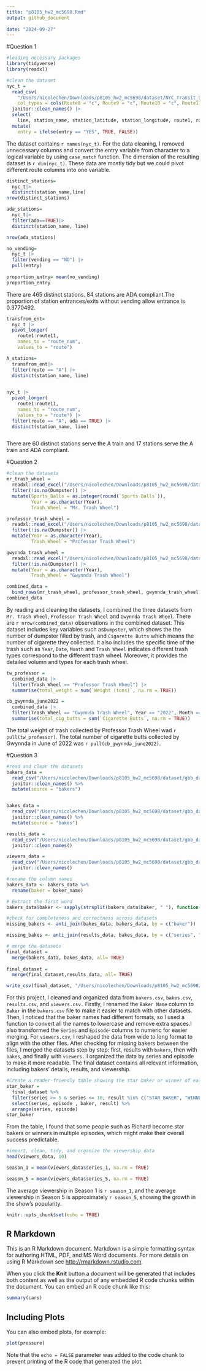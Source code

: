 ```yaml
---
title: "p8105_hw2_mc5698.Rmd"
output: github_document
  
date: "2024-09-27"
---
```


#Question 1
```r
#loading necessary packages
library(tidyverse)
library(readxl)
```

```r
#clean the dataset
nyc_t = 
  read_csv(
    "/Users/nicolechen/Downloads/p8105_hw2_mc5698/dataset/NYC_Transit_Subway_Entrance_And_Exit_Data.csv",
    col_types = cols(Route8 = "c", Route9 = "c", Route10 = "c", Route11 = "c")) |> 
  janitor::clean_names() |> 
  select(
    line, station_name, station_latitude, station_longitude, route1, route2, route3, route4, route5, route6, route7, route8, route9, route10,route11, entry, vending, entrance_type, ada) |> 
  mutate(
    entry = ifelse(entry == "YES", TRUE, FALSE))
```

The dataset contains `r names(nyc_t)`. For the data cleaning, I removed unnecessary columns and convert the entry variable from character to a logical variable by using `case_match` function. The dimension of the resulting dataset is `r dim(nyc_t)`. These data are mostly tidy but we could pivot different route columns into one variable. 
```r
distinct_stations=
  nyc_t|>
  distinct(station_name,line)
nrow(distinct_stations)
```
```r
ada_stations=
  nyc_t|>
  filter(ada==TRUE)|>
  distinct(station_name, line)

nrow(ada_stations)
```
```r
no_vending=
  nyc_t |>
  filter(vending == "NO") |>
  pull(entry)
 
proportion_entry= mean(no_vending)
proportion_entry
```

There are 465 distinct stations. 84 stations are ADA compliant.The proportion of station entrances/exits without vending allow entrance is 0.3770492. 

```r
transfrom_ent=
  nyc_t |> 
  pivot_longer(
    route1:route11,
    names_to = "route_num",
    values_to = "route")

A_stations=
  transfrom_ent|>
  filter(route == "A") |> 
  distinct(station_name, line) 
  

nyc_t |> 
  pivot_longer(
    route1:route11,
    names_to = "route_num",
    values_to = "route") |> 
  filter(route == "A", ada == TRUE) |> 
  distinct(station_name, line)



```
There are 60 distinct stations serve the A train and 17 stations serve the A train and ADA compliant.

#Question 2
```r
#clean the datasets
mr_trash_wheel = 
  readxl::read_excel("/Users/nicolechen/Downloads/p8105_hw2_mc5698/dataset/202409TrashWheelCollectionData.xlsx", sheet = "Mr. Trash Wheel", range = "A2:N655") |> 
  filter(!is.na(Dumpster)) |> 
  mutate(Sports_Balls = as.integer(round(`Sports Balls`)),
         Year = as.character(Year),
         Trash_Wheel = "Mr. Trash Wheel")

professor_trash_wheel = 
  readxl::read_excel("/Users/nicolechen/Downloads/p8105_hw2_mc5698/dataset/202409TrashWheelCollectionData.xlsx", sheet = "Professor Trash Wheel", skip = 1) |> 
  filter(!is.na(Dumpster)) |> 
  mutate(Year = as.character(Year),
         Trash_Wheel = "Professor Trash Wheel")

gwynnda_trash_wheel = 
  readxl::read_excel("/Users/nicolechen/Downloads/p8105_hw2_mc5698/dataset/202409TrashWheelCollectionData.xlsx", sheet = "Gwynnda Trash Wheel", skip = 1) |> 
  filter(!is.na(Dumpster)) |> 
  mutate(Year = as.character(Year),
         Trash_Wheel = "Gwynnda Trash Wheel")

combined_data = 
  bind_rows(mr_trash_wheel, professor_trash_wheel, gwynnda_trash_wheel)
combined_data
```

By reading and cleaning the datasets, I combined the three datasets from `Mr. Trash Wheel`, `Professor Trash Wheel` and `Gwynnda Trash Wheel`. There are `r nrow(combined_data)` observations in the combined dataset. This dataset includes key variables such as`Dumpster`, which shows the the number of dumpster filled by trash, and `Cigarette Butts` which means the number of cigarette they collected. It also includes the specific time of the trash such as `Year`, `Date`, `Month` and `Trash_Wheel` indicates different trash types correspond to the different trash wheel. Moreover, it provides the detailed volumn and types for each trash wheel. 

```r
tw_professor = 
  combined_data |> 
  filter(Trash_Wheel == "Professor Trash Wheel") |> 
  summarise(total_weight = sum(`Weight (tons)`, na.rm = TRUE))
```

```r
cb_gwynnda_june2022 = 
  combined_data |> 
  filter(Trash_Wheel == "Gwynnda Trash Wheel", Year == "2022", Month == "June") |> 
  summarise(total_cig_butts = sum(`Cigarette Butts`, na.rm = TRUE))
```
The total weight of trash collected by Professor Trash Wheel wad  `r pull(tw_professor)`. The total number of cigarette butts collected by Gwynnda in June of 2022 was `r pull(cb_gwynnda_june2022)`.

#Question 3
```r
#read and clean the datasets
bakers_data = 
  read_csv("/Users/nicolechen/Downloads/p8105_hw2_mc5698/dataset/gbb_datasets/bakers.csv") |>
  janitor::clean_names() %>%
  mutate(source = "bakers")


bakes_data = 
  read_csv("/Users/nicolechen/Downloads/p8105_hw2_mc5698/dataset/gbb_datasets/bakes.csv") |>
  janitor::clean_names() %>%
  mutate(source = "bakes")

results_data = 
  read_csv("/Users/nicolechen/Downloads/p8105_hw2_mc5698/dataset/gbb_datasets/results.csv", skip = 2) |>
  janitor::clean_names()

viewers_data = 
  read_csv("/Users/nicolechen/Downloads/p8105_hw2_mc5698/dataset/gbb_datasets/viewers.csv") |>
  janitor::clean_names() 
```

```r
#rename the column names
bakers_data <- bakers_data %>%
  rename(baker = baker_name)

# Extract the first word 
bakers_data$baker <- sapply(strsplit(bakers_data$baker, " "), function(x) x[1])
```

```r
#check for completeness and correctness across datasets 
missing_bakers <- anti_join(bakes_data, bakers_data, by = c("baker"))

missing_bakes <- anti_join(results_data, bakes_data, by = c("series", "episode", "baker"))

```

```r

# merge the datasets
final_dataset =
  merge(bakers_data, bakes_data, all= TRUE)
  
final_dataset =
  merge(final_dataset,results_data, all= TRUE)

```

```r
write_csv(final_dataset, "/Users/nicolechen/Downloads/p8105_hw2_mc5698/dataset/gbb_datasets/final_dataset.csv")
```
For this project, I cleaned and organized data from `bakers.csv`, `bakes.csv`, `results.csv`, and `viewers.csv.` Firstly, I renamed the `Baker Name` column to `Baker` in the `bakers.csv` file to make it easier to match with other datasets. Then, I noticed that the baker names had different formats, so I used a function to convert all the names to lowercase and remove extra spaces.I also transformed the `Series` and `Episode`· columns to numeric for easier merging. For `viewers.csv`, I reshaped the data from wide to long format to align with the other files.
After checking for missing bakers between the files, I merged the datasets step by step: first, results with `bakers`, then with `bakes`, and finally with `viewers.` I organized the data by series and episode to make it more readable. The final dataset contains all relevant information, including bakers' details, results, and viewership.

```r
#Create a reader-friendly table showing the star baker or winner of each episode in Seasons 5 through 10
star_baker =
  final_dataset %>%
  filter(series >= 5 & series <= 10, result %in% c("STAR BAKER", "WINNER")) %>%
  select(series, episode , baker, result) %>%
  arrange(series, episode)
star_baker
```
From the table, I found that some people such as Richard become star bakers or winners in multiple episodes, which might make their overall success predictable.
```r
#import, clean, tidy, and organize the viewership data
head(viewers_data, 10)

season_1 = mean(viewers_data$series_1, na.rm = TRUE)

season_5 = mean(viewers_data$series_5, na.rm = TRUE)

```
The average viewership in Season 1 is  `r season_1`, and the average viewership in Season 5 is approximately `r season_5`, showing the growth in the show’s popularity.


```r
knitr::opts_chunk$set(echo = TRUE)
```


## R Markdown

This is an R Markdown document. Markdown is a simple formatting syntax for authoring HTML, PDF, and MS Word documents. For more details on using R Markdown see <http://rmarkdown.rstudio.com>.

When you click the **Knit** button a document will be generated that includes both content as well as the output of any embedded R code chunks within the document. You can embed an R code chunk like this:

```r
summary(cars)
```

## Including Plots

You can also embed plots, for example:

```r
plot(pressure)
```

Note that the `echo = FALSE` parameter was added to the code chunk to prevent printing of the R code that generated the plot.
